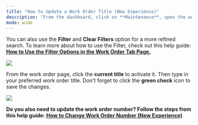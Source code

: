 ---
title: "How to Update a Work Order Title (New Experience)"
description: "From the dashboard, click on **Maintenance**, open the work order by either **searching and/or clicking the specific order number**."
mode: wide
---


You can also use the **Filter** and **Clear Filters** option for a more refined search. To learn more about how to use the Filter, check out this help guide: **[How to Use the Filter Options in the Work Order Tab Page.](/s/topic/0TO5e000000h9wqGAA/How-to-Use-the-Filter-Options-in-the-Work-Order-Tab-Page)**


<Frame>
  <img src="/images/rtaImage-505.jpg"/>
</Frame>

From the work order page, click the **current title** to activate it. Then type in your preferred work order title. Don't forget to click the **green check** icon to save the changes.


<Frame>
  <img src="/images/rtaImage-506.jpg"/>
</Frame>

**Do you also need to update the work order number? Follow the steps from this help guide:** **[How to Change Work Order Number (New Experience)](/s/topic/0TO5e000000h9wqGAA/How-to-Change-a-Work-Order-Number-New-Experience)**

